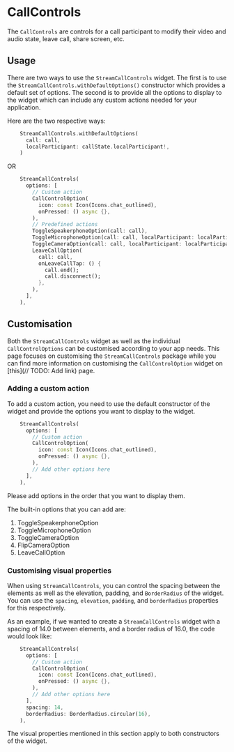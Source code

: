 # CallControls

The `CallControls` are controls for a call participant to modify their video and audio state, leave call,
share screen, etc.

## Usage

There are two ways to use the `StreamCallControls` widget. The first is to use the `StreamCallControls.withDefaultOptions()`
constructor which provides a default set of options. The second is to provide all the options to display
to the widget which can include any custom actions needed for your application.

Here are the two respective ways:

```dart
    StreamCallControls.withDefaultOptions(
      call: call,
      localParticipant: callState.localParticipant!,
    )
```

OR

```dart
    StreamCallControls(
      options: [
        // Custom action
        CallControlOption(
          icon: const Icon(Icons.chat_outlined),
          onPressed: () async {},
        ),
        // Predefined actions
        ToggleSpeakerphoneOption(call: call),
        ToggleMicrophoneOption(call: call, localParticipant: localParticipant),
        ToggleCameraOption(call: call, localParticipant: localParticipant),
        LeaveCallOption(
          call: call,
          onLeaveCallTap: () {
            call.end();
            call.disconnect();
          },
        ),
      ],
    ),
```

## Customisation

Both the `StreamCallControls` widget as well as the individual `CallControlOptions` can be customised
according to your app needs. This page focuses on customising the `StreamCallControls` package while
you can find more information on customising the `CallControlOption` widget on [this](// TODO: Add link) page.

### Adding a custom action

To add a custom action, you need to use the default constructor of the widget and provide the options
you want to display to the widget.

```dart
    StreamCallControls(
      options: [
        // Custom action
        CallControlOption(
          icon: const Icon(Icons.chat_outlined),
          onPressed: () async {},
        ),
        // Add other options here
      ],
    ),
```

Please add options in the order that you want to display them.

The built-in options that you can add are:

1. ToggleSpeakerphoneOption
2. ToggleMicrophoneOption
3. ToggleCameraOption
4. FlipCameraOption
5. LeaveCallOption

### Customising visual properties

When using `StreamCallControls`, you can control the spacing between the elements as well as the elevation,
padding, and `BorderRadius` of the widget. You can use the `spacing`, `elevation`, `padding`, and `borderRadius`
properties for this respectively.

As an example, if we wanted to create a `StreamCallControls` widget with a spacing of 14.0 between elements,
and a border radius of 16.0, the code would look like:

```dart
    StreamCallControls(
      options: [
        // Custom action
        CallControlOption(
          icon: const Icon(Icons.chat_outlined),
          onPressed: () async {},
        ),
        // Add other options here
      ],
      spacing: 14,
      borderRadius: BorderRadius.circular(16),
    ),
```

The visual properties mentioned in this section apply to both constructors of the widget.